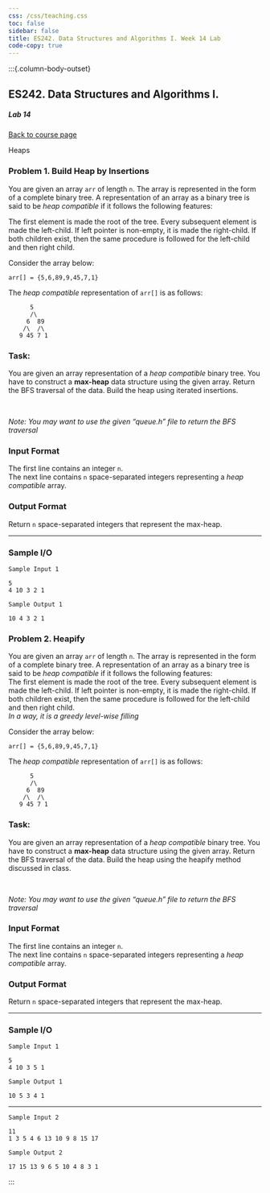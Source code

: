 ```yaml
---
css: /css/teaching.css
toc: false
sidebar: false
title: ES242. Data Structures and Algorithms I. Week 14 Lab
code-copy: true
---
```


:::{.column-body-outset}

## ES242. Data Structures and Algorithms I.

##### Lab 14

[Back to course page](../index.qmd)

:::{.callout-warning appearance="minimal"}
Heaps
:::



### Problem 1. Build Heap by Insertions

You are given an array `arr` of length `n`. The array is represented in the form of a complete binary tree. A representation of an array as a binary tree is said to be _heap compatible_ if it follows the following features:

The first element is made the root of the tree. Every subsequent element is made the left-child. If left pointer is non-empty, it is made the right-child. If both children exist, then the same procedure is followed for the left-child and then right child.

Consider the array below:

```
arr[] = {5,6,89,9,45,7,1}
```
The _heap compatible_ representation of `arr[]` is as follows:
```
      5
      /\
     6  89
    /\  /\
   9 45 7 1
```

### Task:
You are given an array representation of a _heap compatible_ binary tree. You have to construct a **max-heap** data structure using the given array. Return the BFS traversal of the data. Build the heap using iterated insertions.

<br>

_Note: You may want to use the given "queue.h" file to return the BFS traversal_

### Input Format
The first line contains an integer `n`. <br>
The next line contains `n` space-separated integers representing a _heap compatible_ array.

### Output Format
Return `n` space-separated integers that represent the max-heap.

<hr>

### Sample I/O

`Sample Input 1`

```
5
4 10 3 2 1
```

`Sample Output 1`
```
10 4 3 2 1
```


### Problem 2. Heapify

You are given an array `arr` of length `n`. The array is represented in the form of a complete binary tree. A representation of an array as a binary tree is said to be _heap compatible_ if it follows the following features:
<br>
The first element is made the root of the tree. Every subsequent element is made the left-child. If left pointer is non-empty, it is made the right-child. If both children exist, then the same procedure is followed for the left-child and then right child.
<br>_In a way, it is a greedy level-wise filling_

Consider the array below:
```
arr[] = {5,6,89,9,45,7,1}
```
The _heap compatible_ representation of `arr[]` is as follows:
```
      5
      /\
     6  89
    /\  /\
   9 45 7 1
```

### Task:
You are given an array representation of a _heap compatible_ binary tree. You have to construct a **max-heap** data structure using the given array. Return the BFS traversal of the data. Build the heap using the heapify method discussed in class.

<br>

_Note: You may want to use the given "queue.h" file to return the BFS traversal_

### Input Format
The first line contains an integer `n`. <br>
The next line contains `n` space-separated integers representing a _heap compatible_ array.

### Output Format
Return `n` space-separated integers that represent the max-heap.

<hr>

### Sample I/O

`Sample Input 1`

```
5
4 10 3 5 1
```

`Sample Output 1`
```
10 5 3 4 1
```

<hr>

`Sample Input 2`
```
11
1 3 5 4 6 13 10 9 8 15 17
```

`Sample Output 2`
```
17 15 13 9 6 5 10 4 8 3 1
```






:::